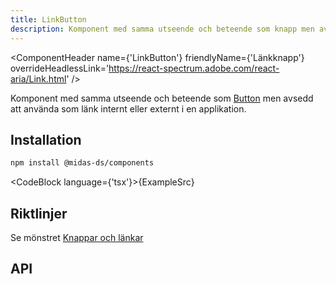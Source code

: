 ```yaml
---
title: LinkButton
description: Komponent med samma utseende och beteende som knapp men avsedd att använda som länk internt eller externt i en applikation.
---
```



<ComponentHeader
  name={'LinkButton'}
  friendlyName={'Länkknapp'}
  overrideHeadlessLink='https://react-spectrum.adobe.com/react-aria/Link.html'
/>

Komponent med samma utseende och beteende som [Button](/components/button) men avsedd att använda som länk internt eller externt i en applikation.

<div
  className={'card'}
  style={{ display: 'flex', flexDirection: 'row', gap: '1rem' }}
>
  <Example />
</div>

## Installation

```bash npm2yarn
npm install @midas-ds/components
```

<CodeBlock language={'tsx'}>{ExampleSrc}</CodeBlock>
<div
  className={'card'}
  style={{ display: 'flex', flexDirection: 'row', gap: '1rem' }}
>
  <Example />
</div>

## Riktlinjer

Se mönstret [Knappar och länkar](/design-patterns/buttons-and-links)

## API

<PropTable name='LinkButton' />
